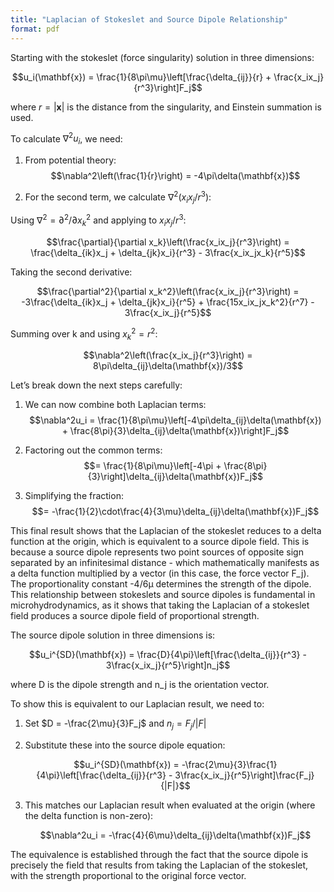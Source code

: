 ```yaml
---
title: "Laplacian of Stokeslet and Source Dipole Relationship"
format: pdf
---
```


Starting with the stokeslet (force singularity) solution in three dimensions:

$$u_i(\mathbf{x}) = \frac{1}{8\pi\mu}\left[\frac{\delta_{ij}}{r} + \frac{x_ix_j}{r^3}\right]F_j$$

where $r = |\mathbf{x}|$ is the distance from the singularity, and Einstein summation is used.

To calculate $\nabla^2u_i$, we need:

1) From potential theory:
$$\nabla^2\left(\frac{1}{r}\right) = -4\pi\delta(\mathbf{x})$$

2) For the second term, we calculate $\nabla^2(x_ix_j/r^3)$:

Using $\nabla^2 = \partial^2/\partial x_k^2$ and applying to $x_ix_j/r^3$:

$$\frac{\partial}{\partial x_k}\left(\frac{x_ix_j}{r^3}\right) = \frac{\delta_{ik}x_j + \delta_{jk}x_i}{r^3} - 3\frac{x_ix_jx_k}{r^5}$$

Taking the second derivative:

$$\frac{\partial^2}{\partial x_k^2}\left(\frac{x_ix_j}{r^3}\right) = -3\frac{\delta_{ik}x_j + \delta_{jk}x_i}{r^5} + \frac{15x_ix_jx_k^2}{r^7} - 3\frac{x_ix_j}{r^5}$$

Summing over k and using $x_k^2 = r^2$:

$$\nabla^2\left(\frac{x_ix_j}{r^3}\right) = 8\pi\delta_{ij}\delta(\mathbf{x})/3$$

Let's break down the next steps carefully:

1) We can now combine both Laplacian terms:
   $$\nabla^2u_i = \frac{1}{8\pi\mu}\left[-4\pi\delta_{ij}\delta(\mathbf{x}) + \frac{8\pi}{3}\delta_{ij}\delta(\mathbf{x})\right]F_j$$

2) Factoring out the common terms:
   $$= \frac{1}{8\pi\mu}\left[-4\pi + \frac{8\pi}{3}\right]\delta_{ij}\delta(\mathbf{x})F_j$$

3) Simplifying the fraction:
   $$= -\frac{1}{2}\cdot\frac{4}{3\mu}\delta_{ij}\delta(\mathbf{x})F_j$$

This final result shows that the Laplacian of the stokeslet reduces to a delta function at the origin, which is equivalent to a source dipole field. This is because a source dipole represents two point sources of opposite sign separated by an infinitesimal distance - which mathematically manifests as a delta function multiplied by a vector (in this case, the force vector F_j). The proportionality constant -4/6μ determines the strength of the dipole. This relationship between stokeslets and source dipoles is fundamental in microhydrodynamics, as it shows that taking the Laplacian of a stokeslet field produces a source dipole field of proportional strength.

The source dipole solution in three dimensions is:

$$u_i^{SD}(\mathbf{x}) = \frac{D}{4\pi}\left[\frac{\delta_{ij}}{r^3} - 3\frac{x_ix_j}{r^5}\right]n_j$$

where D is the dipole strength and n_j is the orientation vector.

To show this is equivalent to our Laplacian result, we need to:

1) Set $D = -\frac{2\mu}{3}F_j$ and $n_j = F_j/|F|$

2) Substitute these into the source dipole equation:

   $$u_i^{SD}(\mathbf{x}) = -\frac{2\mu}{3}\frac{1}{4\pi}\left[\frac{\delta_{ij}}{r^3} - 3\frac{x_ix_j}{r^5}\right]\frac{F_j}{|F|}$$

3) This matches our Laplacian result when evaluated at the origin (where the delta function is non-zero):

   $$\nabla^2u_i = -\frac{4}{6\mu}\delta_{ij}\delta(\mathbf{x})F_j$$

The equivalence is established through the fact that the source dipole is precisely the field that results from taking the Laplacian of the stokeslet, with the strength proportional to the original force vector.
